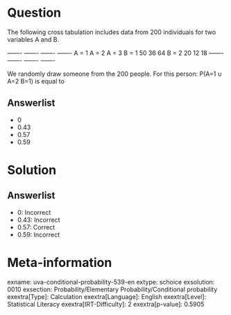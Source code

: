 Question
========

The following cross tabulation includes data from 200 individuals for two variables A and B.

  ------- ------- ------- ------- A = 1 A = 2 A = 3 B = 1 50 36 64 B = 2 20 12 18 ------- ------- ------- -------

We randomly draw someone from the 200 people. For this person: P(A=1 ∪ A=2 B=1) is equal to

Answerlist
----------

* 0
* 0.43
* 0.57
* 0.59

Solution
========

Answerlist
----------

* 0: Incorrect
* 0.43: Incorrect
* 0.57: Correct
* 0.59: Incorrect

Meta-information
================
exname: uva-conditional-probability-539-en
extype: schoice
exsolution: 0010
exsection: Probability/Elementary Probability/Conditional probability
exextra[Type]: Calculation
exextra[Language]: English
exextra[Level]: Statistical Literacy
exextra[IRT-Difficulty]: 2
exextra[p-value]: 0.5905
